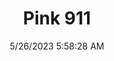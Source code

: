 ---
width: 6000
height: 4000
title: Pink 911
description: A custom painted 911 in Austin, TX.
date: 5/26/2023 5:58:28 AM
cameraMake: Sony
cameraModel: ILCE-7M3
lens: 85mm F1.4 DG DN | Art 020
settingsfStop: f/1.4
settingsISO: ISO 125
settingsShutter: 1/3200
settingsFocalLength: 85 mm
---